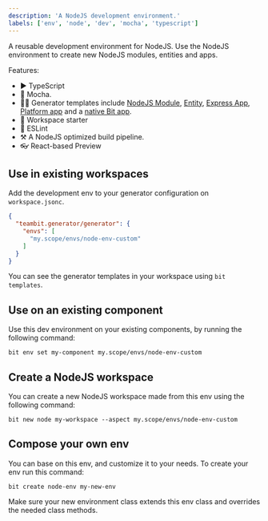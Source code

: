 ```yaml
---
description: 'A NodeJS development environment.'
labels: ['env', 'node', 'dev', 'mocha', 'typescript']
---
```


A reusable development environment for NodeJS.
Use the NodeJS environment to create new NodeJS modules, entities and apps.

Features:
- ▶️ TypeScript
- 🧪 Mocha.
- 🧑‍💻 Generator templates include [NodeJS Module](/), [Entity](/), [Express App](/), [Platform app](/) and a [native Bit app](/).
- 🚀 Workspace starter
- 🦋 ESLint
- ⚒️ A NodeJS optimized build pipeline.
- 👓 React-based Preview

## Use in existing workspaces

Add the development env to your generator configuration on `workspace.jsonc`.

```json
{
  "teambit.generator/generator": {
    "envs": [
      "my.scope/envs/node-env-custom"
    ]
  }
}
```

You can see the generator templates in your workspace using `bit templates`.

## Use on an existing component

Use this dev environment on your existing components, by running the following command:

```
bit env set my-component my.scope/envs/node-env-custom
```


## Create a NodeJS workspace

You can create a new NodeJS workspace made from this env using the following command:

```
bit new node my-workspace --aspect my.scope/envs/node-env-custom
```

## Compose your own env

You can base on this env, and customize it to your needs. To create your env run this command:
```
bit create node-env my-new-env
```

Make sure your new environment class extends this env class and overrides the needed class methods.
